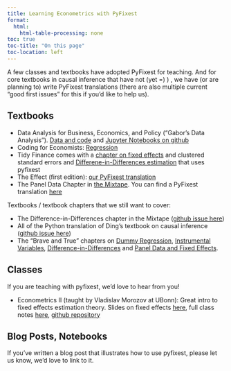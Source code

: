 ```yaml
---
title: Learning Econometrics with PyFixest
format:
  html:
    html-table-processing: none
toc: true
toc-title: "On this page"
toc-location: left
---
```


A few classes and textbooks have adopted PyFixest for teaching. And for core textbooks in causal inference that have not (yet =) ) , we have (or are planning to) write PyFixest translations (there are also multiple current "good first issues" for this if you'd like to help us).

## Textbooks

- Data Analysis for Business, Economics, and Policy ("Gabor's Data Analysis"). [Data and code](https://gabors-data-analysis.com/data-and-code/) and [Jupyter Notebooks on github](https://github.com/gabors-data-analysis/da_case_studies)
- Coding for Economists: [Regression](https://aeturrell.github.io/coding-for-economists/econmt-regression.html)
- Tidy Finance comes with a [chapter on fixed effects](https://www.tidy-finance.org/python/fixed-effects-and-clustered-standard-errors.html) and clustered standard errors and [Differene-in-Differences estimation](https://www.tidy-finance.org/python/difference-in-differences.html) that uses pyfixest
- The Effect (first edition): [our PyFixest translation](https://py-econometrics.github.io/pyfixest/replicating-the-effect.html)
- The Panel Data Chapter in [the Mixtape](https://mixtape.scunning.com/08-panel_data#data-exercise-survey-of-adult-service-providers). You can find a PyFixest translation [here](https://py-econometrics.github.io/pyfixest/replicating-the-mixtape.html)

Textbooks / textbook chapters that we still want to cover:

- The Difference-in-Differences chapter in the Mixtape ([github issue here](https://github.com/py-econometrics/pyfixest/issues/998))
- All of the Python translation of Ding's textbook on causal inference ([github issue here](https://github.com/py-econometrics/pyfixest/issues/957))
- The "Brave and True" chapters on [Dummy Regression](https://matheusfacure.github.io/python-causality-handbook/06-Grouped-and-Dummy-Regression.html), [Instrumental Variables](https://matheusfacure.github.io/python-causality-handbook/08-Instrumental-Variables.html), [Difference-in-Differences](https://matheusfacure.github.io/python-causality-handbook/13-Difference-in-Differences.html) and [Panel Data and Fixed Effects](https://matheusfacure.github.io/python-causality-handbook/14-Panel-Data-and-Fixed-Effects.html).

## Classes

If you are teaching with pyfixest, we'd love to hear from you!

- Econometrics II (taught by Vladislav Morozov at UBonn): Great intro to fixed effects estimation theory. Slides on fixed effects [here](https://vladislav-morozov.github.io/econometrics-2/slides/panel/fe.html#/title-slide), full class notes [here](https://vladislav-morozov.github.io/econometrics-2/), [github repository](https://github.com/vladislav-morozov/econometrics-2)

## Blog Posts, Notebooks

If you've written a blog post that illustrates how to use pyfixest, please let us know, we'd love to link to it.
